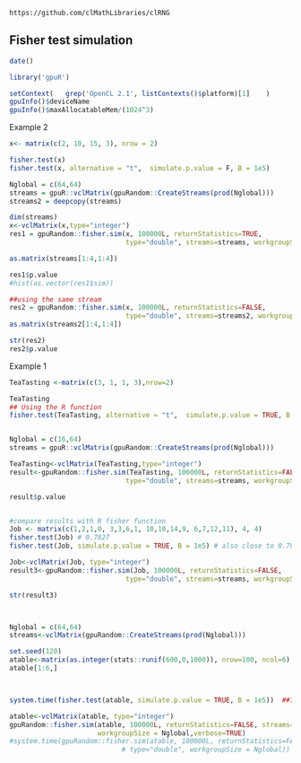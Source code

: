<!--
%\VignetteEngine{knitr::knitr}
%\VignetteIndexEntry{Fisher test}
-->

`https://github.com/clMathLibraries/clRNG`


## Fisher test simulation

```r
date()
```


```r
library('gpuR')
```

```r
setContext(   grep('OpenCL 2.1', listContexts()$platform)[1]    )
gpuInfo()$deviceName
gpuInfo()$maxAllocatableMem/(1024^3)
```


 


Example 2
```r
x<- matrix(c(2, 10, 15, 3), nrow = 2)

fisher.test(x)
fisher.test(x, alternative = "t",  simulate.p.value = F, B = 1e5)

Nglobal = c(64,64)
streams = gpuR::vclMatrix(gpuRandom::CreateStreams(prod(Nglobal)))
streams2 = deepcopy(streams)

dim(streams)
x<-vclMatrix(x,type="integer")
res1 = gpuRandom::fisher.sim(x, 100000L, returnStatistics=TRUE, 
                             type="double", streams=streams, workgroupSize = Nglobal)

as.matrix(streams[1:4,1:4])

res1$p.value
#hist(as.vector(res1$sim))
```

```r
##using the same stream
res2 = gpuRandom::fisher.sim(x, 100000L, returnStatistics=FALSE, 
                             type="double", streams=streams2, workgroupSize = Nglobal)
as.matrix(streams2[1:4,1:4])

str(res2)
res2$p.value
```




















Example 1
```r
TeaTasting <-matrix(c(3, 1, 1, 3),nrow=2)

TeaTasting
## Using the R function 
fisher.test(TeaTasting, alternative = "t",  simulate.p.value = TRUE, B = 1e5)


Nglobal = c(16,64)
streams = gpuR::vclMatrix(gpuRandom::CreateStreams(prod(Nglobal)))

TeaTasting<-vclMatrix(TeaTasting,type="integer")
result<-gpuRandom::fisher.sim(TeaTasting, 100000L, returnStatistics=FALSE, 
                             type="double", streams=streams, workgroupSize = Nglobal)

result$p.value



```



```r
#compare results with R fisher function
Job <- matrix(c(1,2,1,0, 3,3,6,1, 10,10,14,9, 6,7,12,11), 4, 4)
fisher.test(Job) # 0.7827
fisher.test(Job, simulate.p.value = TRUE, B = 1e5) # also close to 0.78

Job<-vclMatrix(Job, type="integer")
result3<-gpuRandom::fisher.sim(Job, 100000L, returnStatistics=FALSE, 
                             type="double", streams=streams, workgroupSize = Nglobal)

str(result3)




```


```r
Nglobal = c(64,64)
streams<-vclMatrix(gpuRandom::CreateStreams(prod(Nglobal)))

set.seed(120)
atable<-matrix(as.integer(stats::runif(600,0,1000)), nrow=100, ncol=6)
atable[1:6,]



system.time(fisher.test(atable, simulate.p.value = TRUE, B = 1e5))  ##72.596s on cpu, 250.825s on my cpu

atable<-vclMatrix(atable, type="integer")
gpuRandom::fisher.sim(atable, 100000L, returnStatistics=FALSE, streams=streams, type="double", 
                      workgroupSize = Nglobal,verbose=TRUE)
#system.time(gpuRandom::fisher.sim(atable, 100000L, returnStatistics=FALSE, streams=streams,
                            # type="double", workgroupSize = Nglobal))


```











